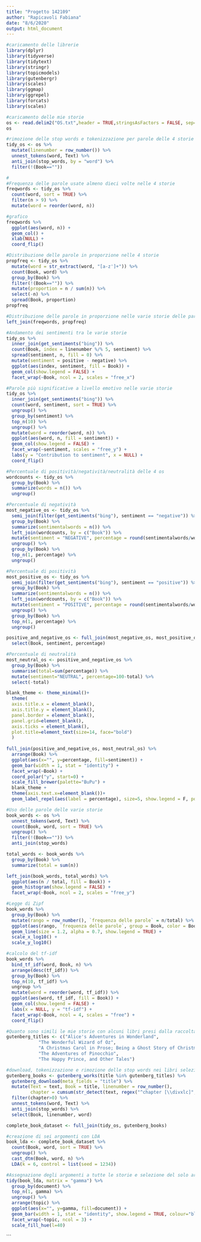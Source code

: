 ---
title: "Progetto 142109"
author: "Rapicavoli Fabiana"
date: "8/6/2020"
output: html_document
---

```{r}
#caricamento delle librerie
library(dplyr)
library(tidyverse)
library(tidytext)
library(stringr)
library(topicmodels)
library(gutenbergr)
library(scales)
library(ggmap)
library(ggrepel)
library(forcats)
library(scales)
```


```{r}
#caricamento delle mie storie
os <- read.delim2("OS.txt",header = TRUE,stringsAsFactors = FALSE, sep="=")
os
```

```{r}
#rimozione delle stop words e tokenizzazione per parole delle 4 storie
tidy_os <- os %>%
  mutate(linenumber = row_number()) %>%
  unnest_tokens(word, Text) %>%
  anti_join(stop_words, by = "word") %>%
  filter(!(Book==""))
```

```{r}
#
#Frequenza delle parole usate almeno dieci volte nelle 4 storie
freqwords <- tidy_os %>%
  count(word, sort = TRUE) %>%
  filter(n > 9) %>%
  mutate(word = reorder(word, n))

#grafico
freqwords %>%
  ggplot(aes(word, n)) +
  geom_col() +
  xlab(NULL) +
  coord_flip()

#Distribuzione delle parole in proporzione nelle 4 storie
propfreq <- tidy_os %>% 
  mutate(word = str_extract(word, "[a-z']+")) %>%
  count(Book, word) %>%
  group_by(Book) %>%
  filter(!(Book=="")) %>%
  mutate(proportion = n / sum(n)) %>% 
  select(-n) %>%
  spread(Book, proportion)
propfreq

#Distribuzione delle parole in proporzione nelle varie storie delle parole usate più di 9 volte
left_join(freqwords, propfreq)
```


```{r}
#Andamento dei sentimenti tra le varie storie
tidy_os %>%
  inner_join(get_sentiments("bing")) %>%
  count(Book, index = linenumber %/% 5, sentiment) %>%
  spread(sentiment, n, fill = 0) %>%
  mutate(sentiment = positive - negative) %>%
  ggplot(aes(index, sentiment, fill = Book)) +
  geom_col(show.legend = FALSE) +
  facet_wrap(~Book, ncol = 2, scales = "free_x")
```

```{r}
#Parole più significative a livello emotivo nelle varie storie
tidy_os %>%
  inner_join(get_sentiments("bing")) %>%
  count(word, sentiment, sort = TRUE) %>%
  ungroup() %>%
  group_by(sentiment) %>%
  top_n(10) %>%
  ungroup() %>%
  mutate(word = reorder(word, n)) %>%
  ggplot(aes(word, n, fill = sentiment)) +
  geom_col(show.legend = FALSE) +
  facet_wrap(~sentiment, scales = "free_y") +
  labs(y = "Contribution to sentiment", x = NULL) +
  coord_flip()
```

```{r}
#Percentuale di positività/negatività/neutralità delle 4 os
wordcounts <- tidy_os %>%
  group_by(Book) %>%
  summarize(words = n()) %>%
  ungroup()

#Percentuale di negatività
most_negative_os <- tidy_os %>%
  semi_join(filter(get_sentiments("bing"), sentiment == "negative")) %>%
  group_by(Book) %>%
  summarize(sentimentalwords = n()) %>%
  left_join(wordcounts, by = c("Book")) %>%
  mutate(sentiment = "NEGATIVE", percentage = round(sentimentalwords/words*100)) %>%
  ungroup() %>%
  group_by(Book) %>% 
  top_n(1, percentage) %>%
  ungroup()

#Percentuale di positività
most_positive_os <- tidy_os %>%
  semi_join(filter(get_sentiments("bing"), sentiment == "positive")) %>%
  group_by(Book) %>%
  summarize(sentimentalwords = n()) %>%
  left_join(wordcounts, by = c("Book")) %>%
  mutate(sentiment = "POSITIVE", percentage = round(sentimentalwords/words*100)) %>%
  ungroup() %>%
  group_by(Book) %>% 
  top_n(1, percentage) %>%
  ungroup()

positive_and_negative_os <- full_join(most_negative_os, most_positive_os) %>%
  select(Book, sentiment, percentage)

#Percentuale di neutralità
most_neutral_os <- positive_and_negative_os %>%
  group_by(Book) %>%
  summarise(total=sum(percentage)) %>%
  mutate(sentiment="NEUTRAL", percentage=100-total) %>%
  select(-total)

blank_theme <- theme_minimal()+
  theme(
  axis.title.x = element_blank(),
  axis.title.y = element_blank(),
  panel.border = element_blank(),
  panel.grid=element_blank(),
  axis.ticks = element_blank(),
  plot.title=element_text(size=14, face="bold")
  )
  
full_join(positive_and_negative_os, most_neutral_os) %>%
  arrange(Book) %>%
  ggplot(aes(x="", y=percentage, fill=sentiment)) +
  geom_bar(width = 1, stat = "identity") +
  facet_wrap(~Book) +
  coord_polar("y", start=0) + 
  scale_fill_brewer(palette="BuPu") + 
  blank_theme +
  theme(axis.text.x=element_blank())+
  geom_label_repel(aes(label = percentage), size=5, show.legend = F, position = position_stack(vjust = 0.5))
```

```{r}
#Uso delle parole delle varie storie
book_words <- os %>%
  unnest_tokens(word, Text) %>%
  count(Book, word, sort = TRUE) %>%
  ungroup() %>%
  filter(!(Book=="")) %>%
  anti_join(stop_words)

total_words <- book_words %>% 
  group_by(Book) %>% 
  summarize(total = sum(n))

left_join(book_words, total_words) %>%
  ggplot(aes(n / total, fill = Book)) +
  geom_histogram(show.legend = FALSE) +
  facet_wrap(~Book, ncol = 2, scales = "free_y")
```

```{r}
#Legge di Zipf
book_words %>% 
  group_by(Book) %>% 
  mutate(rango = row_number(), `frequenza delle parole` = n/total) %>% 
  ggplot(aes(rango, `frequenza delle parole`, group = Book, color = Book)) + 
  geom_line(size = 1.2, alpha = 0.7, show.legend = TRUE) + 
  scale_x_log10() +
  scale_y_log10()
```

```{r}
#calcolo del tf-idf
book_words %>%
  bind_tf_idf(word, Book, n) %>%
  arrange(desc(tf_idf)) %>%
  group_by(Book) %>% 
  top_n(10, tf_idf) %>% 
  ungroup %>%
  mutate(word = reorder(word, tf_idf)) %>%
  ggplot(aes(word, tf_idf, fill = Book)) +
  geom_col(show.legend = FALSE) +
  labs(x = NULL, y = "tf-idf") +
  facet_wrap(~Book, ncol = 4, scales = "free") +
  coord_flip()
```

```{r}
#Quanto sono simili le mie storie con alcuni libri presi dalla raccolta di Gutenberg?
gutenberg_titles <- c("Alice's Adventures in Wonderland",
            "The Wonderful Wizard of Oz",
            "A Christmas Carol in Prose; Being a Ghost Story of Christmas",
            "The Adventures of Pinocchio", 
            "The Happy Prince, and Other Tales")

#download, tokenizzazione e rimozione delle stop words nei libri selezionati
gutenberg_books <- gutenberg_works(title %in% gutenberg_titles) %>%
  gutenberg_download(meta_fields = "title") %>%
  mutate(Text = text, Book = title, linenumber = row_number(), 
         chapter = cumsum(str_detect(text, regex("^chapter [\\divxlc]", ignore_case = TRUE)))) %>%
  filter(chapter>0) %>%
  unnest_tokens(word, Text) %>%
  anti_join(stop_words) %>%
  select(Book, linenumber, word)

complete_book_dataset <- full_join(tidy_os, gutenberg_books)

#creazione di sei argomenti con LDA
book_lda <- complete_book_dataset %>%
  count(Book, word, sort = TRUE) %>%
  ungroup() %>%
  cast_dtm(Book, word, n) %>% 
  LDA(k = 6, control = list(seed = 1234))

#Assegnazione degli argomenti a tutte le storie e selezione del solo argomento predominante
tidy(book_lda, matrix = "gamma") %>%
  group_by(document) %>%
  top_n(1, gamma) %>%
  ungroup() %>%
  arrange(topic) %>%
  ggplot(aes(x="", y=gamma, fill=document)) +
  geom_bar(width = 1, stat = "identity", show.legend = TRUE, colour="black") +
  facet_wrap(~topic, ncol = 3) +
  scale_fill_hue(l=40)
```
```